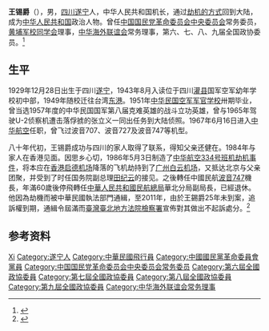 {{Otheruses|other=名为王锡爵的其他人物|王锡爵 (消歧义)}}

'''王锡爵'''（{{bd|1929年|12月28日|catIdx=Wang}}），男，[[四川|四川]][[遂宁|遂宁]]人，中华人民共和国机长，通过[[中华航空334号班机劫机事件|劫机的方式]]回到大陆，成为[[中华人民共和国|中华人民共和国]]政治人物。曾任[[中国国民党革命委员会中央委员会|中国国民党革命委员会中央委员会]]常务委员，[[黄埔军校同学会|黄埔军校同学会]]理事，[[中华海外联谊会|中华海外联谊会]]常务理事，第六、七、八、九届全国政协委员。<ref>{{Cite web|title=“直航第一人”|url=http://www.huangpu.org.cn/rwcq/201209/t20120921_3111004.html|accessdate=2020-06-17|work=黄埔军校同学会|archive-date=2020-06-18|archive-url=https://web.archive.org/web/20200618110904/http://www.huangpu.org.cn/rwcq/201209/t20120921_3111004.html|dead-url=no}}</ref>

== 生平 ==
{{main|中华航空334号班机劫机事件}}

1929年12月28日出生于四川[[遂宁|遂宁]]，1943年8月入读位于四川[[灌县|灌县]]国军空军幼年学校初中部，1949年随校迁往台湾[[东港镇_(台湾)|东港]]。1951年[[中华民国空军军官学校|中华民国空军军官学校]]卅期毕业，曾当选1957年度的中华民国国军第八届克难英雄的战斗立功英雄，曾与1965年驾驶U-2侦察机遭击落俘掳的张立义一同出任务到大陆侦照。1967年6月16日进入[[中华航空|中华航空]]任职，曾飞过波音707、波音727及波音747等机型。

八十年代初，王锡爵成功与四川的家人取得了联系，得知父亲还健在。1984年与家人在香港见面。因思乡心切，1986年5月3日制造了[[中华航空334号班机劫机事件|中华航空334号班机劫机事件]]，将本应在[[香港启德机场|香港启德机场]]降落的飞机劫持到了[[广州白云机场|广州白云机场]]，又抵达北京与父亲团聚，并受到了时任国务院副总理[[田纪云|田纪云]]的接见。之後轉任中國民航[[波音747|波音747]]機長，年滿60歲後停飛轉任[[中華人民共和國|中華人民共和國]][[中國民用航空局|民航總局]]華北分局副局長，已經退休。他因為劫機而被中華民國執法部門通緝，至2011年，由於王錫爵25年未到案，追訴權到期，通緝令屆滿而[[臺灣臺北地方法院檢察署|臺灣臺北地方法院檢察署]]宣佈對其做出不起訴處分。<ref>{{cite news|title=25年前「劫機者」 時效撤銷起訴|url=http://paper.wenweipo.com/2011/12/21/TW1112210007.htm|publisher=香港文匯報|date=2011-12-21|accessdate=2013-06-01|archive-date=2013-07-03|archive-url=https://web.archive.org/web/20130703115549/http://paper.wenweipo.com/2011/12/21/TW1112210007.htm|dead-url=no}}</ref>

== 参考资料 ==
{{reflist}}

{{Navboxes 
| title  = 王锡爵在[[中华海外联谊会|中华海外联谊会]]的职务
| list1  =
{{中华海外联谊会第二届理事会}}
}}
{{Navboxes 
| title  = 王锡爵在[[中国国民党革命委员会|中国国民党革命委员会]]的职务
| list1  =
{{中国国民党革命委员会第七届中央委员会}}
{{中国国民党革命委员会第八届中央委员会}}
{{中国国民党革命委员会第九届中央委员会}}
}}

{{Authority control}}
{{DEFAULTSORT:Wang王}}
[[Category:王姓|Xi]]
[[Category:遂宁人|Category:遂宁人]]
[[Category:中華民國飛行員|Category:中華民國飛行員]]
[[Category:中國國民黨革命委員會黨員|Category:中國國民黨革命委員會黨員]]
[[Category:中国国民党革命委员会中央委员会常务委员|Category:中国国民党革命委员会中央委员会常务委员]]
[[Category:第六屆全國政協委員|Category:第六屆全國政協委員]]
[[Category:第七屆全國政協委員|Category:第七屆全國政協委員]]
[[Category:第八屆全國政協委員|Category:第八屆全國政協委員]]
[[Category:第九屆全國政協委員|Category:第九屆全國政協委員]]
[[Category:中华海外联谊会常务理事|Category:中华海外联谊会常务理事]]